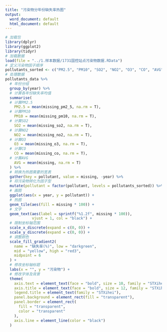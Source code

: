 ```yaml
---
title: "污染物分年份缺失率热图"
output:
  word_document: default
  html_document: default
---
```


```r
# 加载包
library(dplyr)
library(ggplot2)
library(tidyr)
# 加载数据
load(file = "../1.样本数据/1731国控站点污染物数据.RData")
# 定义污染物因子顺序
pollutants_sorted <- c("PM2.5", "PM10", "SO2", "NO2", "O3", "CO", "AVG")
# 处理数据
pollutants_data %>%
  # 年份分组
  group_by(year) %>%
  # 计算各年份缺失率均值
  summarise(
  # 计算PM2.5
    PM2.5 = mean(missing_pm2_5, na.rm = T),
  # 计算PM10
    PM10 = mean(missing_pm10, na.rm = T),
  # 计算SO2
    SO2 = mean(missing_so2, na.rm = T),
  # 计算NO2
    NO2 = mean(missing_no2, na.rm = T),
  # 计算O3
    O3 = mean(missing_o3, na.rm = T),
  # 计算CO
    CO = mean(missing_co, na.rm = T),
  # 计算AVG
    AVG = mean(missing, na.rm = T)
  ) %>%
  # 转换为热图需要的宽表
  gather(key = pollutant, value = missing, -year) %>%
  # 将污染物转化为因子型
  mutate(pollutant = factor(pollutant, levels = pollutants_sorted)) %>%
  # 画图
  ggplot(aes(x = year, y = pollutant)) +
  # 热图
  geom_tile(aes(fill = missing * 100)) +
  # 文字
  geom_text(aes(label = sprintf("%1.2f", missing * 100)),
            vjust = 1, col = "black") +
  # 限制坐标轴范围
  scale_x_discrete(expand = c(0, 0)) +
  scale_y_discrete(expand = c(0, 0)) +
  # 调整颜色
  scale_fill_gradient2(
    name = "缺失率(%)", low = "darkgreen",
    mid = "yellow", high = "red3",
    midpoint = 6
  ) +
  # 修改坐标轴标题
  labs(x = "", y = "污染物") +
  # 修改字体及背景
  theme(
    axis.text = element_text(face = "bold", size = 10, family = "STXihei"),
    axis.title = element_text(face = "bold", size = 12, family = "STXihei"),
    legend.title = element_text(family = "STXihei"),
    panel.background = element_rect(fill = "transparent"),
    panel.border = element_rect(
      fill = "transparent",
      color = "transparent"
    ),
    axis.line = element_line(color = "black")
  ) 
```
